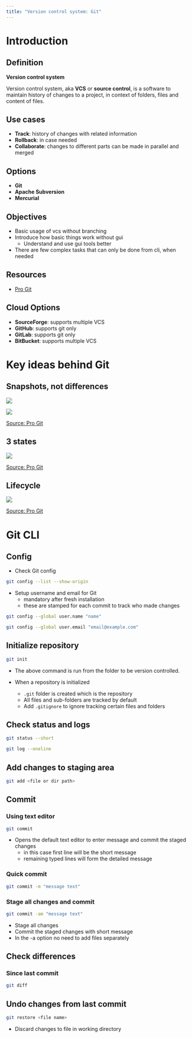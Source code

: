 ```yaml
---
title: "Version control system: Git"
---
```


# Introduction

## Definition

####### **Version control system**

Version control system, aka **VCS** or **source control**, is a software to maintain history of changes to a project, in context of folders, files and content of files.

## Use cases

- **Track**: history of changes with related information
- **Rollback**: in case needed
- **Collaborate**: changes to different parts can be made in parallel and merged

## Options

- **Git**
- **Apache Subversion**
- **Mercurial**

## Objectives

- Basic usage of vcs without branching
- Introduce how basic things work without gui
    - Understand and use gui tools better
- There are few complex tasks that can only be done from cli, when needed

## Resources

- [Pro Git](https://git-scm.com/book/en/v2)

## Cloud Options

- **SourceForge**: supports multiple VCS
- **GitHub**: supports git only
- **GitLab**: supports git only
- **BitBucket**: supports multiple VCS


# Key ideas behind Git

## Snapshots, not differences {.shrink .smaller}

![](../../../resources/images/git/deltas.png)

![](../../../resources/images/git/snapshots.png)

[Source: Pro Git](https://git-scm.com/book/en/v2)

## 3 states {.shrink}

![](../../../resources/images/git/areas.png)

[Source: Pro Git](https://git-scm.com/book/en/v2)

## Lifecycle

![](../../../resources/images/git/lifecycle.png)

[Source: Pro Git](https://git-scm.com/book/en/v2)

# Git CLI

## Config

- Check Git config

```bash
git config --list --show-origin
```

- Setup username and email for Git
  - mandatory after fresh installation
  - these are stamped for each commit to track who made changes

```bash
git config --global user.name "name"
```

```bash
git config --global user.email "email@example.com"
```

## Initialize repository

```bash
git init
```

- The above command is run from the folder to be version controlled.

- When a repository is initialized
    - `.git` folder is created which is the repository
    - All files and sub-folders are tracked by default
    - Add `.gitignore` to ignore tracking certain files and folders

## Check status and logs

```bash
git status --short
```

```bash
git log --oneline
```

## Add changes to staging area

```bash
git add <file or dir path>
```

## Commit

### Using text editor

```bash
git commit
```

- Opens the default text editor to enter message and commit the staged changes
    - in this case first line will be the short message
    - remaining typed lines will form the detailed message

### Quick commit

```bash
git commit -m "message text"
```

### Stage all changes and commit

```bash
git commit -am "message text"
```

- Stage all changes
- Commit the staged changes with short message
- In the -a option no need to add files separately

## Check differences

### Since last commit

```bash
git diff
```

## Undo changes from last commit

```bash
git restore <file name>
```
- Discard changes to file in working directory
